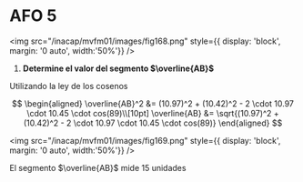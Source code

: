 # AFO 5

<img
	src="/inacap/mvfm01/images/fig168.png"
	style={{ display: 'block', margin: '0 auto', width:'50%'}}
/>
<br/>

1. **Determine el valor del segmento $\overline{AB}$**

<Solution>
Utilizando la ley de los cosenos

$$
\begin{aligned}
    \overline{AB}^2 &= (10.97)^2 + (10.42)^2 - 2 \cdot 10.97 \cdot 10.45 \cdot cos(89)\\[10pt]
    \overline{AB} &= \sqrt{(10.97)^2 + (10.42)^2 - 2 \cdot 10.97 \cdot 10.45 \cdot cos(89)}
\end{aligned}
$$

<img
	src="/inacap/mvfm01/images/fig169.png"
	style={{ display: 'block', margin: '0 auto', width:'50%'}}
/>
<br/>

El segmento $\overline{AB}$ mide 15 unidades
</Solution>

